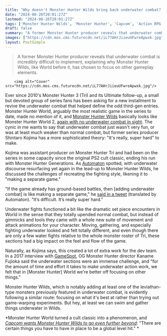 ```yaml
---
title: "Why doesn't Monster Hunter Wilds bring back underwater combat? Former series producer reckons it's like making a whole extra game: 'It's really, super hard'"
date: "2024-08-26T20:01:27Z"
lastmod: "2024-08-26T20:01:27Z"
tags: ['Monster Hunter Wilds', 'Monster Hunter', 'Capcom', 'Action RPG', 'Video Game', 'PlayStation', 'Xbox', 'PC']
draft: false
summary: "A former Monster Hunter producer reveals that underwater combat is incredibly difficult to implement, explaining why Monster Hunter Wilds, like World before it, has chosen to focus on other gameplay elements."
images: ["https://cdn.mos.cms.futurecdn.net/iL77AHrJiieuUFwreApwxk.jpg"]
layout: PostSimple
---
```

> A former Monster Hunter producer reveals that underwater combat is incredibly difficult to implement, explaining why Monster Hunter Wilds, like World before it, has chosen to focus on other gameplay elements.


        <img alt="Cover" src="https://cdn.mos.cms.futurecdn.net/iL77AHrJiieuUFwreApwxk.jpg"/>
        
Ever since 2010's Monster Hunter 3 (Tri) and its Ultimate follow-up, a small but devoted group of series fans has been asking for a new installment to revive the underwater combat that helped define the odd third-gen entries. Monster Hunter World, arguably the most realistic game in the series to date, made no mention of it, and [<u>Monster Hunter Wilds</u>](https://www.gamesradar.com/games/monster-hunter/monster-hunter-wilds-guide/) basically looks like Monster Hunter World 2, [again with no underwater combat in sight](https://www.reddit.com/r/MonsterHunter/comments/1ezbcy0/wilds_underwater_sections_preview_no_there_is_no/). The cynic in me wants to say that underwater combat just wasn't very fun, or was at least much weaker than normal combat, but former series producer Shintaro Kojima has a more sophisticated theory: "It's really, super hard" to make. 

Kojima was assistant producer on Monster Hunter Tri and had been on the series in some capacity since the original PS2 cult classic, ending his run with Monster Hunter Generations. As [<u>Automaton</u>](https://automaton-media.com/en/news/former-monster-hunter-series-producer-says-adding-underwater-battles-is-like-developing-a-whole-new-game/) spotted, with underwater discourse resurfacing yet again in the lead-up to Monster Hunter Wilds, he discussed the challenges of recreating the fighting style, likening it to "making a separate game."

"If the game already has ground-based battles, then [adding underwater combat] is like making a separate game," he [<u>said in a tweet</u>](https://x.com/kozyex/status/1827155449835352066?ref_src=twsrc%5Etfw%7Ctwcamp%5Etweetembed%7Ctwterm%5E1827155449835352066%7Ctwgr%5Eaa8cb7a31492e1f681ef26b792a3472c0e465750%7Ctwcon%5Es1_&ref_url=https%3A%2F%2Fautomaton-media.com%2Fen%2Fnews%2Fformer-monster-hunter-series-producer-says-adding-underwater-battles-is-like-developing-a-whole-new-game%2F) (translated by Automaton). "It’s difficult. It’s really super hard."

Underwater fights functioned a bit like the dramatic set piece encounters in World in the sense that they totally upended normal combat, but instead of gimmicks and tools they came with a whole new suite of movement and attack animations for your character. Moving, gathering, and especially fighting underwater looked and felt totally different, and even though there are only a few water fights relative to the whole monster roster of Tri, these sections had a big impact on the feel and flow of the game. 

Naturally, as Kojima says, this created a lot of extra work for the dev team. In a 2017 interview with [<u>GameSpot</u>](https://www.gamespot.com/articles/what-happened-to-monster-hunters-underwater-levels/1100-6454542/), OG Monster Hunter director Kaname Fujioka said the underwater sections were an immense challenge, and "for the amount of time and effort it takes to make underwater action work, we felt that in [Monster Hunter] World we're better off focusing on other things." 

Monster Hunter Wilds, which is notably adding at least one of the leviathan-type monsters previously featured in underwater combat, is evidently following a similar route: focusing on what it's best at rather than trying out game-warping experiments. But hey, at least we can swim and gather things underwater in Wilds. 

*Monster Hunter World turned a cult classic into a phenomenon, and *[<u><em>Capcom wants Monster Hunter Wilds to go even further beyond</em></u>](https://www.gamesradar.com/games/monster-hunter/monster-hunter-world-turned-a-cult-classic-into-a-phenomenon-and-capcom-wants-monster-hunter-wilds-to-go-even-further-beyond-there-are-certain-things-you-have-to-have-in-place-to-be-a-global-level-hit/)*: "There are certain things you have to have in place to be a global level hit." *
        